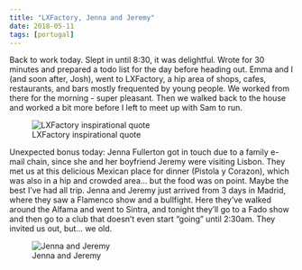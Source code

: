 ```yaml
---
title: "LXFactory, Jenna and Jeremy"
date: 2018-05-11
tags: [portugal]
---
```


Back to work today. Slept in until 8:30, it was delightful. Wrote for 30 minutes and prepared a todo list for the day before heading out. Emma and I (and soon after, Josh), went to LXFactory, a hip area of shops, cafes, restaurants, and bars mostly frequented by young people. We worked from there for the morning - super pleasant. Then we walked back to the house and worked a bit more before I left to meet up with Sam to run.

![LXFactory inspirational quote](/img/portugal/image8.jpg)

Unexpected bonus today: Jenna Fullerton got in touch due to a family e-mail chain, since she and her boyfriend Jeremy were visiting Lisbon. They met us at this delicious Mexican place for dinner (Pistola y Corazon), which was also in a hip and crowded area… but the food was on point. Maybe the best I’ve had all trip. Jenna and Jeremy just arrived from 3 days in Madrid, where they saw a Flamenco show and a bullfight. Here they’ve walked around the Alfama and went to Sintra, and tonight they’ll go to a Fado show and then go to a club that doesn’t even start “going” until 2:30am. They invited us out, but… we old.

![Jenna and Jeremy](/img/portugal/image28.jpg)
